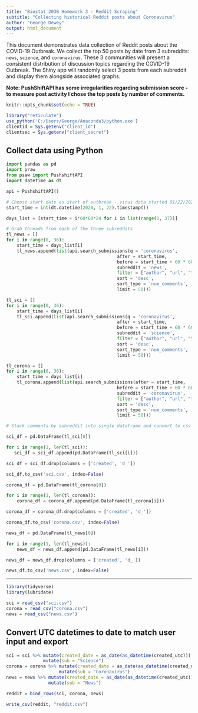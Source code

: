 ```yaml
---
title: "Biostat 203B Homework 3 - Reddit Scraping"
subtitle: "Collecting historical Reddit posts about Coronavirus"
author: "George Dewey"
output: html_document
---
```


This document demonstrates data collection of Reddit posts about the COVID-19 Outbreak. We collect the top 50 posts by date from 3 subreddits: `news`, `science`, and `coronavirus`. These 3 communities will present a consistent distribution of discussion topics regarding the COVID-19 Outbreak. The Shiny app will randomly select 3 posts from each subreddit and display them alongside associated graphs.

**Note: PushShiftAPI has some irregularities regarding submission score - to measure post activity I chose the top posts by number of comments.**

```r
knitr::opts_chunk$set(echo = TRUE)

library("reticulate")
use_python('C:/Users/George/Anaconda3/python.exe')
clientid = Sys.getenv("client_id")
clientsec = Sys.getenv("client_secret")
```

## Collect data using Python

```python
import pandas as pd
import praw
from psaw import PushshiftAPI
import datetime as dt

api = PushshiftAPI()

# Choose start date as start of outbreak - virus data started 01/22/2020 
start_time = int(dt.datetime(2020, 1, 22).timestamp())

days_list = [start_time + i*60*60*24 for i in list(range(1, 37))]

# Grab threads from each of the three subreddits
tl_news = []
for i in range(0, 36):
    start_time = days_list[i]
    tl_news.append(list(api.search_submissions(q = 'coronavirus',
                                          after = start_time,
                                          before = start_time + 60 * 60 * 24,
                                          subreddit = 'news',
                                          filter = ["author", "url", "title"], 
                                          sort = 'desc',
                                          sort_type = 'num_comments',
                                          limit = 50)))

tl_sci = []
for i in range(0, 36):
    start_time = days_list[i]
    tl_sci.append(list(api.search_submissions(q = 'coronavirus',
                                          after = start_time,
                                          before = start_time + 60 * 60 * 24,
                                          subreddit = 'science',
                                          filter = ["author", "url", "title"], 
                                          sort = 'desc',
                                          sort_type = 'num_comments',
                                          limit = 50)))

tl_corona = []
for i in range(0, 36):
    start_time = days_list[i]
    tl_corona.append(list(api.search_submissions(after = start_time,
                                          before = start_time + 60 * 60 * 24,
                                          subreddit = 'coronavirus',
                                          filter = ["author", "url", "title"], 
                                          sort = 'desc',
                                          sort_type = 'num_comments',
                                          limit = 50)))

# Stack comments by subreddit into single dataframe and convert to csv

sci_df = pd.DataFrame(tl_sci[0])

for i in range(1, len(tl_sci)):
   sci_df = sci_df.append(pd.DataFrame(tl_sci[i]))

sci_df = sci_df.drop(columns = ['created', 'd_'])

sci_df.to_csv('sci.csv', index=False)

corona_df = pd.DataFrame(tl_corona[0])

for i in range(1, len(tl_corona)):
    corona_df = corona_df.append(pd.DataFrame(tl_corona[i]))

corona_df = corona_df.drop(columns = ['created', 'd_'])

corona_df.to_csv('corona.csv', index=False)

news_df = pd.DataFrame(tl_news[0])

for i in range(1, len(tl_news)):
    news_df = news_df.append(pd.DataFrame(tl_news[i]))

news_df = news_df.drop(columns = ['created', 'd_'])

news_df.to_csv('news.csv', index=False)
```

---

```r
library(tidyverse)
library(lubridate)

sci = read_csv("sci.csv")
corona = read_csv("corona.csv")
news = read_csv("news.csv")
```

## Convert UTC datetimes to date to match user input and export

```r
sci = sci %>% mutate(created_date = as_date(as_datetime(created_utc))) %>%
              mutate(sub = "Science")
corona = corona %>% mutate(created_date = as_date(as_datetime(created_utc))) %>%
                    mutate(sub = "Coronavirus")
news = news %>% mutate(created_date = as_date(as_datetime(created_utc))) %>%
                mutate(sub = "News")

reddit = bind_rows(sci, corona, news)

write_csv(reddit, "reddit.csv")
```




